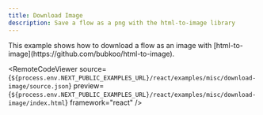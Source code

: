 ```yaml
---
title: Download Image
description: Save a flow as a png with the html-to-image library
---
```



<ExampleLayout>
This example shows how to download a flow as an image with [html-to-image](https://github.com/bubkoo/html-to-image).

<RemoteCodeViewer
  source={`${process.env.NEXT_PUBLIC_EXAMPLES_URL}/react/examples/misc/download-image/source.json`}
  preview={`${process.env.NEXT_PUBLIC_EXAMPLES_URL}/react/examples/misc/download-image/index.html`}
  framework="react"
/>

</ExampleLayout>
